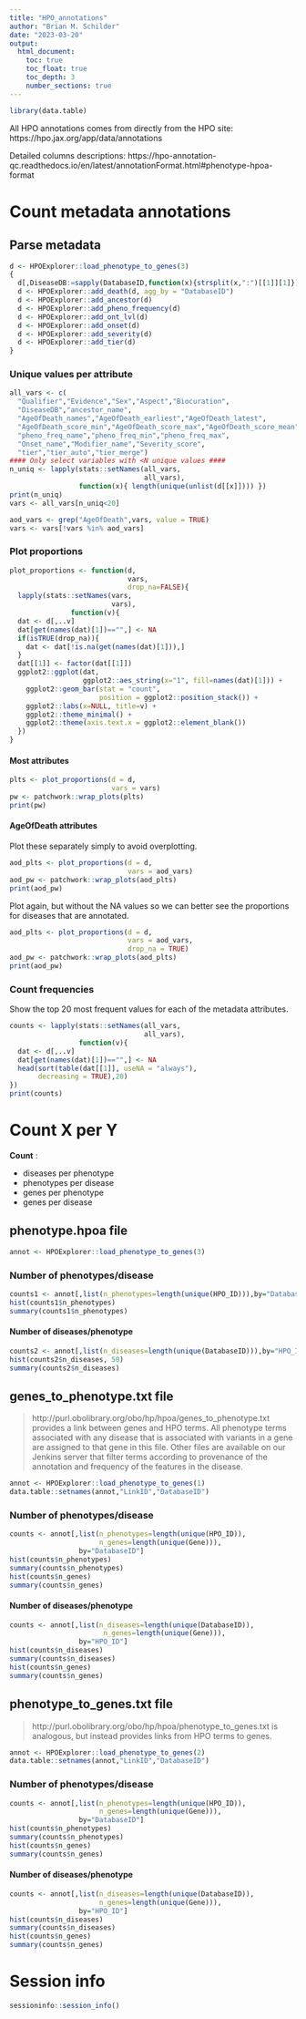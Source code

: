 ```yaml
---
title: "HPO_annotations"
author: "Brian M. Schilder"
date: "2023-03-20"
output: 
  html_document:
    toc: true
    toc_float: true
    toc_depth: 3
    number_sections: true
---
```


```r
library(data.table)
```


All HPO annotations comes from directly from the HPO site:
https://hpo.jax.org/app/data/annotations

Detailed columns descriptions:
https://hpo-annotation-qc.readthedocs.io/en/latest/annotationFormat.html#phenotype-hpoa-format

# Count metadata annotations

## Parse metadata 

```r
d <- HPOExplorer::load_phenotype_to_genes(3)
{
  d[,DiseaseDB:=sapply(DatabaseID,function(x){strsplit(x,":")[[1]][1]})]
  d <- HPOExplorer::add_death(d, agg_by = "DatabaseID")
  d <- HPOExplorer::add_ancestor(d)
  d <- HPOExplorer::add_pheno_frequency(d)
  d <- HPOExplorer::add_ont_lvl(d)
  d <- HPOExplorer::add_onset(d)
  d <- HPOExplorer::add_severity(d)
  d <- HPOExplorer::add_tier(d) 
}
```

### Unique values per attribute

```r
all_vars <- c(
  "Qualifier","Evidence","Sex","Aspect","Biocuration",
  "DiseaseDB","ancestor_name",
  "AgeOfDeath_names","AgeOfDeath_earliest","AgeOfDeath_latest",
  "AgeOfDeath_score_min","AgeOfDeath_score_max","AgeOfDeath_score_mean",
  "pheno_freq_name","pheno_freq_min","pheno_freq_max",
  "Onset_name","Modifier_name","Severity_score",
  "tier","tier_auto","tier_merge")  
#### Only select variables with <N unique values ####
n_uniq <- lapply(stats::setNames(all_vars,
                                 all_vars),
                 function(x){ length(unique(unlist(d[[x]]))) })
print(n_uniq)
vars <- all_vars[n_uniq<20]

aod_vars <- grep("AgeOfDeath",vars, value = TRUE)
vars <- vars[!vars %in% aod_vars]
```

### Plot proportions

```r
plot_proportions <- function(d,
                             vars,
                             drop_na=FALSE){
  lapply(stats::setNames(vars,
                         vars),
               function(v){
  dat <- d[,..v] 
  dat[get(names(dat)[1])=="",] <- NA
  if(isTRUE(drop_na)){
    dat <- dat[!is.na(get(names(dat)[1])),]  
  }
  dat[[1]] <- factor(dat[[1]])
  ggplot2::ggplot(dat,
                  ggplot2::aes_string(x="1", fill=names(dat)[1])) +
    ggplot2::geom_bar(stat = "count",
                      position = ggplot2::position_stack()) +
    ggplot2::labs(x=NULL, title=v) +
    ggplot2::theme_minimal() +
    ggplot2::theme(axis.text.x = ggplot2::element_blank())
  })
}
```

#### Most attributes

```r
plts <- plot_proportions(d = d, 
                         vars = vars)
pw <- patchwork::wrap_plots(plts)
print(pw)
```


#### AgeOfDeath attributes

Plot these separately simply to avoid overplotting.

```r
aod_plts <- plot_proportions(d = d, 
                             vars = aod_vars)
aod_pw <- patchwork::wrap_plots(aod_plts)
print(aod_pw)
```

Plot again, but without the NA values so we can better see the proportions for diseases that are annotated.

```r
aod_plts <- plot_proportions(d = d, 
                             vars = aod_vars, 
                             drop_na = TRUE)
aod_pw <- patchwork::wrap_plots(aod_plts)
print(aod_pw)
```


### Count frequencies

Show the top 20 most frequent values for each of the metadata attributes.

```r
counts <- lapply(stats::setNames(all_vars,
                                 all_vars),
                 function(v){ 
  dat <- d[,..v] 
  dat[get(names(dat)[1])=="",] <- NA
  head(sort(table(dat[[1]], useNA = "always"), 
       decreasing = TRUE),20)
})
print(counts)
```


# Count X per Y

**Count** :  

- diseases per phenotype
- phenotypes per disease
- genes per phenotype
- genes per disease

## phenotype.hpoa file

```r
annot <- HPOExplorer::load_phenotype_to_genes(3)
```


### Number of phenotypes/disease

```r
counts1 <- annot[,list(n_phenotypes=length(unique(HPO_ID))),by="DatabaseID"]
hist(counts1$n_phenotypes)
summary(counts1$n_phenotypes)
```

#### Number of diseases/phenotype

```r
counts2 <- annot[,list(n_diseases=length(unique(DatabaseID))),by="HPO_ID"]
hist(counts2$n_diseases, 50)
summary(counts2$n_diseases)
```

## genes_to_phenotype.txt file

> http://purl.obolibrary.org/obo/hp/hpoa/genes_to_phenotype.txt provides a link between genes and HPO terms. All phenotype terms associated with any disease that is associated with variants in a gene are assigned to that gene in this file. Other files are available on our Jenkins server that filter terms according to provenance of the annotation and frequency of the features in the disease.

```r
annot <- HPOExplorer::load_phenotype_to_genes(1)
data.table::setnames(annot,"LinkID","DatabaseID")
```


### Number of phenotypes/disease

```r
counts <- annot[,list(n_phenotypes=length(unique(HPO_ID)),
                      n_genes=length(unique(Gene))),
                 by="DatabaseID"]
hist(counts$n_phenotypes)
summary(counts$n_phenotypes)
hist(counts$n_genes)
summary(counts$n_genes)
```

#### Number of diseases/phenotype

```r
counts <- annot[,list(n_diseases=length(unique(DatabaseID)),
                       n_genes=length(unique(Gene))),
                 by="HPO_ID"]
hist(counts$n_diseases)
summary(counts$n_diseases)
hist(counts$n_genes)
summary(counts$n_genes)
```

## phenotype_to_genes.txt file

> http://purl.obolibrary.org/obo/hp/hpoa/phenotype_to_genes.txt is analogous, but instead provides links from HPO terms to genes.

```r
annot <- HPOExplorer::load_phenotype_to_genes(2)
data.table::setnames(annot,"LinkID","DatabaseID")
```
### Number of phenotypes/disease

```r
counts <- annot[,list(n_phenotypes=length(unique(HPO_ID)),
                      n_genes=length(unique(Gene))),
                 by="DatabaseID"]
hist(counts$n_phenotypes)
summary(counts$n_phenotypes)
hist(counts$n_genes)
summary(counts$n_genes)
```

#### Number of diseases/phenotype

```r
counts <- annot[,list(n_diseases=length(unique(DatabaseID)),
                      n_genes=length(unique(Gene))),
                 by="HPO_ID"]
hist(counts$n_diseases)
summary(counts$n_diseases)
hist(counts$n_genes)
summary(counts$n_genes)
```

# Session info

```r
sessioninfo::session_info()
```

